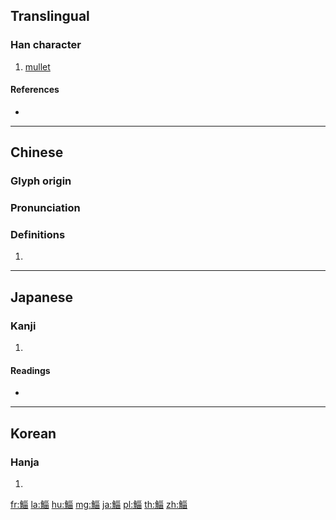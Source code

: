 {{character info/new}}
{{also|鲻}}
==Translingual==

===Han character===
{{Han char|rn=195|rad=魚|as=08|sn=19|four=22363|canj=NFVVW}}

# [[mullet]]

====References====
* {{Han ref|kx=1472.010|dkj=46208|dj=2004.140|hdz=74699.130|uh=9BD4|ud=39892|bh=F3CF|bd=62415}}

----

==Chinese==
{{zh-forms|s=鲻}}

===Glyph origin===
{{Han etym}}

===Pronunciation===
{{zh-pron
|m=zī
|c=zi1
|mc=y
|oc=y
|cat=
}}

===Definitions===
{{zh-hanzi}}

# {{rfdef|zh}}

----

==Japanese==

===Kanji===
{{ja-kanji|grade=|rs=魚08}}

# {{defn|lang=ja|sort=魚08}}

====Readings====
* {{ja-readings|on=[[し]] (shi)|kun=[[ぼら]] (bora)}}

----

==Korean==

===Hanja===
{{ko-hanja|hangeul=[[치]]|eumhun=|rv=chi|mr=ch'i|y=chi}}

# {{defn|lang=ko|sort=魚08}}

[[fr:鯔]]
[[la:鯔]]
[[hu:鯔]]
[[mg:鯔]]
[[ja:鯔]]
[[pl:鯔]]
[[th:鯔]]
[[zh:鯔]]